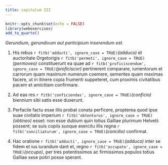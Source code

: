 ```yaml
---
title: сapitulum III
---
```


```r
knitr::opts_chunk$set(echo = FALSE)
library(webexercises)
add_to_quarto()
```

_Gerundium, gerundivum aut participium inserendum est._

(@) His rebus  `r fitb('adducti', ignore_case = TRUE)`_\(adduco\)_  et auctoritate Orgetorigis  `r fitb('permoti', ignore_case = TRUE)`_\(permoveo\)_  constituerunt ea quae ad  `r fitb('proficiscendum', ignore_case = TRUE)`_\(proficiscor\)_  pertinerent comparare, iumentorum et carrorum quam maximum numerum coemere, sementes quam maximas facere, ut in itinere copia frumenti suppeteret, cum proximis civitatibus pacem et amicitiam confirmare.


(@) Ad eas res  `r fitb('conficiendas', ignore_case = TRUE)`_\(conficio\)_  biennium sibi satis esse duxerunt.


(@) Perfacile factu esse illis probat conata perficere, propterea quod ipse suae civitatis imperium  `r fitb('obtenturus', ignore_case = TRUE)`_\(obtineo\)_  esset: non esse dubium quin totius Galliae plurimum Helvetii possent; se suis copiis suoque exercitu illis regna `r fitb('conciliaturum', ignore_case = TRUE)`_\(concilio\)_ confirmat.


(@) Hac oratione  `r fitb('adducti', ignore_case = TRUE)`_\(adduco\)_  inter se fidem et ius  iurandum dant et, regno  `r fitb('occupato', ignore_case = TRUE)`_\(occupo\)_, per tres potentissimos ac firmissimos populos totius Galliae sese potiri posse sperant.
